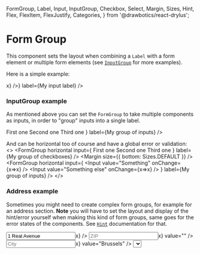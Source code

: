   FormGroup,
  Label,
  Input,
  InputGroup,
  Checkbox,
  Select,
  Margin,
  Sizes,
  Hint,
  Flex,
  FlexItem,
  FlexJustify,
  Categories,
} from '@drawbotics/react-drylus';



# Form Group
This component sets the layout when combining a `Label` with a form element or multiple form elements (see [`InputGroup`](/forms/input-group) for more examples).

Here is a simple example:

<Playground component={FormGroup}>
  <FormGroup
    input={<Input placeholder="Something..." value="" onChange={x=>x} />}
    label={<Label>My input label</Label>} />
</Playground>


### InputGroup example
As mentioned above you can set the `FormGroup` to take multiple components as inputs, in order to "group" inputs into a single label.

<Playground>
  <FormGroup
    input={
      <InputGroup hint="This is a global hint">
        <Checkbox checked>First one</Checkbox>
        <Checkbox>Second one</Checkbox>
        <Checkbox>Third one</Checkbox>
      </InputGroup>
    }
    label={<Label>My group of inputs</Label>} />
</Playground>

And can be horizontal too of course and have a global error or validation:
<Playground>
  <>
    <FormGroup
      horizontal
      input={
        <InputGroup error="This is a global error">
          <Checkbox checked>First one</Checkbox>
          <Checkbox>Second one</Checkbox>
          <Checkbox>Third one</Checkbox>
        </InputGroup>
      }
      label={<Label>My group of checkboxes</Label>} />
    <Margin size={{ bottom: Sizes.DEFAULT }} />
    <FormGroup
      horizontal
      input={
        <InputGroup valid>
          <Input value="Something" onChange={x=>x} />
          <Input value="Something else" onChange={x=>x} />
        </InputGroup>
      }
      label={<Label>My group of inputs</Label>} />
  </>
</Playground>


### Address example
Sometimes you might need to create complex form groups, for example for an address section. **Note** you will have to set the layout and display of the hint/error yourself when making this kind of form groups, same goes for the error states of the components. See [`Hint`](/forms/hint) documentation for that.

<Playground>
  <FormGroup
    input={
      <>
        <Flex vSpacing={Sizes.EXTRA_SMALL} hSpacing={Sizes.EXTRA_SMALL} justify={FlexJustify.START} wrap>
          <FlexItem flex={3/4}>
            <Input valid placeholder="Street & Number" value="1 Real Avenue" onChange={x=>x} />
          </FlexItem>
          <FlexItem flex={1/4}>
            <Input error placeholder="ZIP" onChange={x=>x} value="" />
          </FlexItem>
          <FlexItem flex={1/2}>
            <Input valid placeholder="City" onChange={x=>x} value="Brussels" />
          </FlexItem>
          <FlexItem flex={1/2}>
            <Select error placeholder="Country" options={[{ value: 'IT', label: 'Italy' }, { value: 'FR', label: 'France' }]} onChange={x=>x} />
          </FlexItem>
        </Flex>
        <Hint category={Categories.DANGER}>All fields are required</Hint>
      </>
    }
    label={<Label>Address of residence</Label>} />
</Playground>
